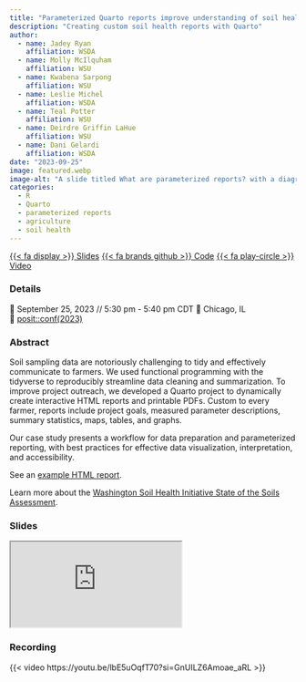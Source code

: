 ```yaml
---
title: "Parameterized Quarto reports improve understanding of soil health"
description: "Creating custom soil health reports with Quarto"
author: 
  - name: Jadey Ryan
    affiliation: WSDA
  - name: Molly McIlquham
    affiliation: WSU
  - name: Kwabena Sarpong
    affiliation: WSU
  - name: Leslie Michel
    affiliation: WSDA
  - name: Teal Potter
    affiliation: WSU
  - name: Deirdre Griffin LaHue
    affiliation: WSU
  - name: Dani Gelardi
    affiliation: WSDA
date: "2023-09-25"
image: featured.webp
image-alt: "A slide titled What are parameterized reports? with a diagram depicting a template report file as a function, parameters as the input, and five reports for different years as the output."
categories:
  - R
  - Quarto
  - parameterized reports
  - agriculture
  - soil health
---
```


<span class="listing-btn-group">
<a href="https://jadeynryan.github.io/2023_posit-parameterized-quarto/" class="btn" role="button">{{< fa display >}} Slides</a> 
<a href="https://github.com/jadeynryan/2023_posit-parameterized-quarto" class="btn" role="button">{{< fa brands github >}} Code</a>
<a href="https://youtu.be/lbE5uOqfT70?si=GnUILZ6Amoae_aRL" class="btn" role="button">{{< fa play-circle >}} Video</a>
</span>

### Details

📆 September 25, 2023 // 5:30 pm - 5:40 pm CDT 
🏨 Chicago, IL  
🌠 [posit::conf(2023)](https://posit.co/conference/)

### Abstract

Soil sampling data are notoriously challenging to tidy and effectively communicate to farmers. We used functional programming with the tidyverse to reproducibly streamline data cleaning and summarization. To improve project outreach, we developed a Quarto project to dynamically create interactive HTML reports and printable PDFs. Custom to every farmer, reports include project goals, measured parameter descriptions, summary statistics, maps, tables, and graphs.

Our case study presents a workflow for data preparation and parameterized reporting, with best practices for effective data visualization, interpretation, and accessibility.

See an [example HTML report](https://rawcdn.githack.com/WA-Department-of-Agriculture/soils/944448976992604a12dafbf47258327be0e5ab98/inst/example_reports/example_producer_report.html).

Learn more about the [Washington Soil Health Initiative State of the Soils Assessment](https://washingtonsoilhealthinitiative.com/state-of-the-soils/).

### Slides

<iframe class="slides" src="https://jadeynryan.github.io/2023_posit-parameterized-quarto/"></iframe>

### Recording

{{< video https://youtu.be/lbE5uOqfT70?si=GnUILZ6Amoae_aRL >}}